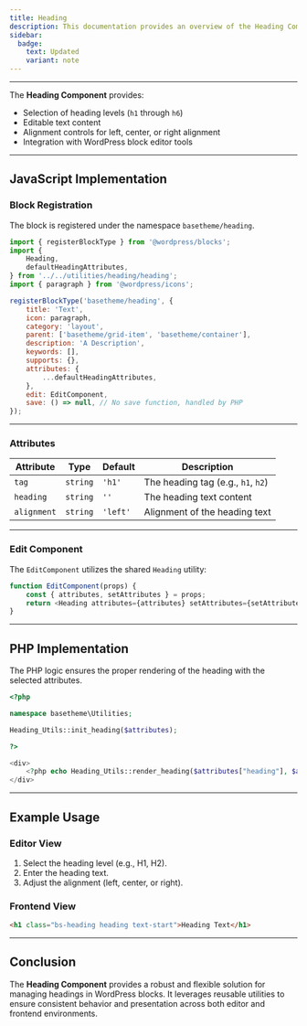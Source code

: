 ```yaml
---
title: Heading
description: This documentation provides an overview of the Heading Component, which allows for customizable heading elements with selectable levels and alignment in WordPress blocks.
sidebar:
  badge:
    text: Updated
    variant: note
---
```




<Heading level="1" heading="Heading Level 1" />
<Heading level="2" heading="Heading Level 2" />
<Heading level="3" heading="Heading Level 3" />
<Heading level="4" heading="Heading Level 4" />
<Heading level="5" heading="Heading Level 5" />
<Heading level="6" heading="Heading Level 6" />

---

The **Heading Component** provides:
- Selection of heading levels (`h1` through `h6`)
- Editable text content
- Alignment controls for left, center, or right alignment
- Integration with WordPress block editor tools

---

## JavaScript Implementation

### Block Registration

The block is registered under the namespace `basetheme/heading`.

```javascript
import { registerBlockType } from '@wordpress/blocks';
import {
    Heading,
    defaultHeadingAttributes,
} from '../../utilities/heading/heading';
import { paragraph } from '@wordpress/icons';

registerBlockType('basetheme/heading', {
    title: 'Text',
    icon: paragraph,
    category: 'layout',
    parent: ['basetheme/grid-item', 'basetheme/container'],
    description: 'A Description',
    keywords: [],
    supports: {},
    attributes: {
        ...defaultHeadingAttributes,
    },
    edit: EditComponent,
    save: () => null, // No save function, handled by PHP
});
```

---

### Attributes

| Attribute   | Type     | Default | Description                       |
|-------------|----------|---------|-----------------------------------|
| `tag`       | `string` | `'h1'`  | The heading tag (e.g., `h1`, `h2`) |
| `heading`   | `string` | `''`    | The heading text content          |
| `alignment` | `string` | `'left'`| Alignment of the heading text     |

---

### Edit Component

The `EditComponent` utilizes the shared `Heading` utility:

```javascript
function EditComponent(props) {
    const { attributes, setAttributes } = props;
    return <Heading attributes={attributes} setAttributes={setAttributes} />;
}
```

---

## PHP Implementation

The PHP logic ensures the proper rendering of the heading with the selected attributes.

```php
<?php

namespace basetheme\Utilities;

Heading_Utils::init_heading($attributes);

?>

<div>
    <?php echo Heading_Utils::render_heading($attributes["heading"], $attributes, "bs-heading heading"); ?>
</div>
```

---

## Example Usage

### Editor View

1. Select the heading level (e.g., H1, H2).
2. Enter the heading text.
3. Adjust the alignment (left, center, or right).

### Frontend View

```html
<h1 class="bs-heading heading text-start">Heading Text</h1>
```

---

## Conclusion

The **Heading Component** provides a robust and flexible solution for managing headings in WordPress blocks. It leverages reusable utilities to ensure consistent behavior and presentation across both editor and frontend environments.
